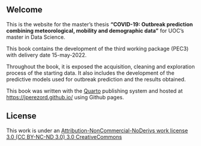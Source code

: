 ## Welcome {.unnumbered}

This is the website for the master's thesis **"COVID-19: Outbreak prediction combining meteorological, mobility and demographic data"** for UOC's master in Data Science.

This book contains the development of the third working package (PEC3) with delivery date 15-may-2022.

Throughout the book, it is exposed the acquisition, cleaning and exploration process of the starting data. It also includes the development of the predictive models used for outbreak prediction and the results obtained.

::: {.callout-note appearance="simple"}
This book was written with the [Quarto](https://quarto.org) publishing system and hosted at <https://jperezord.github.io/> using Github pages.
:::

## License

This work is under an [Attribution-NonCommercial-NoDerivs work license 3.0 (CC BY-NC-ND 3.0) 3.0 CreativeCommons](https://creativecommons.org/licenses/by-nc-nd/3.0/es/)